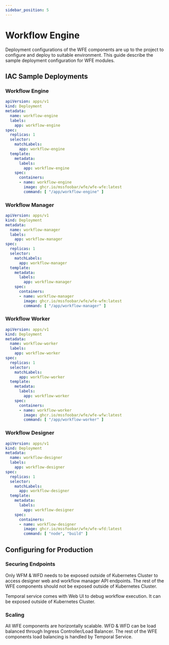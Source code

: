 ```yaml
---
sidebar_position: 5
---
```


# Workflow Engine
Deployment configurations of the WFE components are up to the project to configure and deploy to suitable environment.
This guide describe the sample deployment configuration for WFE modules.

## IAC Sample Deployments

### Workflow Engine

```yaml
apiVersion: apps/v1
kind: Deployment
metadata:
  name: workflow-engine
  labels:
    app: workflow-engine
spec:
  replicas: 1
  selector:
    matchLabels:
      app: workflow-engine
  template:
    metadata:
      labels:
        app: workflow-engine
    spec:
      containers:
      - name: workflow-engine
        image: ghcr.io/mssfoobar/wfe/wfe-wfe:latest
        command: [ "/app/workflow-engine" ]
```

### Workflow Manager

```yaml
apiVersion: apps/v1
kind: Deployment
metadata:
  name: workflow-manager
  labels:
    app: workflow-manager
spec:
  replicas: 1
  selector:
    matchLabels:
      app: workflow-manager
  template:
    metadata:
      labels:
        app: workflow-manager
    spec:
      containers:
      - name: workflow-manager
        image: ghcr.io/mssfoobar/wfe/wfe-wfm:latest
        command: [ "/app/workflow-manager" ]
```

### Workflow Worker

```yaml
apiVersion: apps/v1
kind: Deployment
metadata:
  name: workflow-worker
  labels:
    app: workflow-worker
spec:
  replicas: 1
  selector:
    matchLabels:
      app: workflow-worker
  template:
    metadata:
      labels:
        app: workflow-worker
    spec:
      containers:
      - name: workflow-worker
        image: ghcr.io/mssfoobar/wfe/wfe-wfw:latest
        command: [ "/app/workflow-worker" ]
```

### Workflow Designer

```yaml
apiVersion: apps/v1
kind: Deployment
metadata:
  name: workflow-designer
  labels:
    app: workflow-designer
spec:
  replicas: 1
  selector:
    matchLabels:
      app: workflow-designer
  template:
    metadata:
      labels:
        app: workflow-designer
    spec:
      containers:
      - name: workflow-designer
        image: ghcr.io/mssfoobar/wfe/wfe-wfd:latest
        command: [ "node", "build" ]
```

## Configuring for Production

### Securing Endpoints
Only WFM & WFD needs to be exposed outside of Kubernetes Cluster to access designer web and workflow manager API
endpoints. The rest of the WFE components should not be exposed outside of Kubernetes Cluster.

Temporal service comes with Web UI to debug workflow execution. It can be exposed outside of Kubernetes Cluster.

### Scaling
All WFE components are horizontally scalable. WFD & WFD can be load balanced through Ingress Controller/Load Balancer.
The rest of the WFE components load balancing is handled by Temporal Service.